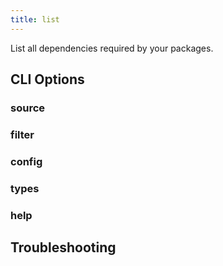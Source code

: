 ```yaml
---
title: list
---
```



List all dependencies required by your packages.

## CLI Options

### source

<SourceOption command="list" />

### filter

<FilterOption command="list" />

### config

<ConfigOption command="list" />

### types

<TypesOption command="list" />

### help

<HelpOption command="list" />

## Troubleshooting

<LogLevelOption command="list" />
